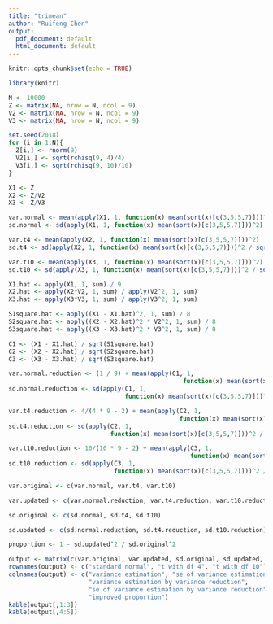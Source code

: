 ```yaml
---
title: "trimean"
author: "Ruifeng Chen"
output:
  pdf_document: default
  html_document: default
---
```


```r
knitr::opts_chunk$set(echo = TRUE)

library(knitr)
```

```r
N <- 10000
Z <- matrix(NA, nrow = N, ncol = 9)
V2 <- matrix(NA, nrow = N, ncol = 9)
V3 <- matrix(NA, nrow = N, ncol = 9)

set.seed(2018)
for (i in 1:N){
  Z[i,] <- rnorm(9)
  V2[i,] <- sqrt(rchisq(9, 4)/4)
  V3[i,] <- sqrt(rchisq(9, 10)/10)
}

X1 <- Z
X2 <- Z/V2
X3 <- Z/V3

var.normal <- mean(apply(X1, 1, function(x) mean(sort(x)[c(3,5,5,7)]))^2)
sd.normal <- sd(apply(X1, 1, function(x) mean(sort(x)[c(3,5,5,7)]))^2) / sqrt(N)

var.t4 <- mean(apply(X2, 1, function(x) mean(sort(x)[c(3,5,5,7)]))^2)
sd.t4 <- sd(apply(X2, 1, function(x) mean(sort(x)[c(3,5,5,7)]))^2 / sqrt(N))

var.t10 <- mean(apply(X3, 1, function(x) mean(sort(x)[c(3,5,5,7)]))^2)
sd.t10 <- sd(apply(X3, 1, function(x) mean(sort(x)[c(3,5,5,7)]))^2 / sqrt(N))
```

```r
X1.hat <- apply(X1, 1, sum) / 9
X2.hat <- apply(X2*V2, 1, sum) / apply(V2^2, 1, sum)
X3.hat <- apply(X3*V3, 1, sum) / apply(V3^2, 1, sum)

S1square.hat <- apply((X1 - X1.hat)^2, 1, sum) / 8
S2square.hat <- apply((X2 - X2.hat)^2 * V2^2, 1, sum) / 8
S3square.hat <- apply((X3 - X3.hat)^2 * V3^2, 1, sum) / 8

C1 <- (X1 - X1.hat) / sqrt(S1square.hat)
C2 <- (X2 - X2.hat) / sqrt(S2square.hat)
C3 <- (X3 - X3.hat) / sqrt(S3square.hat)

var.normal.reduction <- (1 / 9) + mean(apply(C1, 1, 
                                                function(x) mean(sort(x)[c(3,5,5,7)]))^2)
sd.normal.reduction <- sd(apply(C1, 1, 
                                function(x) mean(sort(x)[c(3,5,5,7)]))^2 / sqrt(N))

var.t4.reduction <- 4/(4 * 9 - 2) + mean(apply(C2, 1, 
                                               function(x) mean(sort(x)[c(3,5,5,7)]))^2)
sd.t4.reduction <- sd(apply(C2, 1, 
                            function(x) mean(sort(x)[c(3,5,5,7)]))^2 / sqrt(N))

var.t10.reduction <- 10/(10 * 9 - 2) + mean(apply(C3, 1, 
                                                  function(x) mean(sort(x)[c(3,5,5,7)]))^2)
sd.t10.reduction <- sd(apply(C3, 1, 
                             function(x) mean(sort(x)[c(3,5,5,7)]))^2 / sqrt(N))

```

```r
var.original <- c(var.normal, var.t4, var.t10)

var.updated <- c(var.normal.reduction, var.t4.reduction, var.t10.reduction)

sd.original <- c(sd.normal, sd.t4, sd.t10)

sd.updated <- c(sd.normal.reduction, sd.t4.reduction, sd.t10.reduction)

proportion <- 1 - sd.updated^2 / sd.original^2

output <- matrix(c(var.original, var.updated, sd.original, sd.updated, proportion), nrow = 3)
rownames(output) <- c("standard normal", "t with df 4", "t with df 10")
colnames(output) <- c("variance estimation", "se of variance estimation", 
                      "variance estimation by variance reduction", 
                      "se of variance estimation by variance reduction", 
                      "improved proportion")
kable(output[,1:3])
kable(output[,4:5])


```

